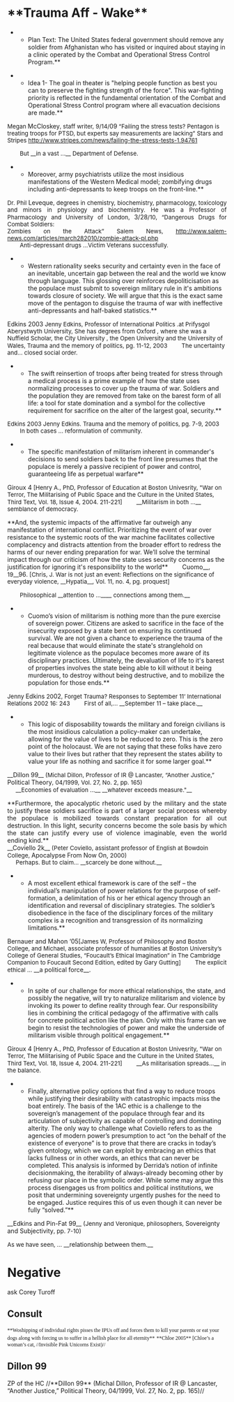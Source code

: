 =**Trauma Aff - Wake**= 

**Plan Text: The United States federal government should remove any soldier from Afghanistan who has visited or inquired about staying in a clinic operated by the Combat and Operational Stress Control Program.**



**Idea 1- The goal in theater is "helping people function as best you can to preserve the fighting strength of the force". This war-fighting priority is reflected in the fundamental orientation of the Combat and Operational Stress Control program where all evacuation decisions are made.**
<span style="font-size: 10pt;">Megan </span>McCloskey<span style="font-size: 10pt;">, staff writer, 9/14/</span>09<span style="font-size: 10pt;"> “Failing the stress tests? Pentagon is treating troops for PTSD, but experts say measurements are lacking” Stars and Stripes http://www.stripes.com/news/failing-the-stress-tests-1.94761 </span>

<span style="font-size: 10pt; margin-bottom: 0in; margin-left: 0.3in; margin-right: 0.3in; margin-top: 0in;">But __in a vast ...__ Department of Defense. </span>


**Moreover, army psychiatrists utilize the most insidious manifestations of the Western Medical model; zombifying drugs including anti-depressants to keep troops on the front-line.**
<span style="display: block; text-align: justify;"><span style="font-size: 10pt;">Dr. Phil </span>Leveque<span style="font-size: 10pt;">, degrees in chemistry, biochemistry, pharmacology, toxicology and minors in physiology and biochemistry. He was a Professor of Pharmacology and University of London, </span>3/28<span style="font-size: 10pt;">/10, “Dangerous Drugs for Combat Soldiers: </span></span>
<span style="display: block; text-align: justify;"><span style="font-size: 10pt;">Zombies on the Attack” Salem News, http://www.salem-news.com/articles/march282010/zombie-attack-pl.php </span></span>
<span style="font-size: 10pt; margin-bottom: 0in; margin-left: 0.3in; margin-right: 0.3in; margin-top: 0in;">Anti-depressant drugs ...Victim Veterans successfully. </span>


**Western rationality seeks security and certainty even in the face of an inevitable, uncertain gap between the real and the world we know through language. This glossing over reinforces depoliticisation as the populace must submit to sovereign military rule in it's ambitions towards closure of society. We will argue that this is the exact same move of the pentagon to disguise the trauma of war with ineffective anti-depressants and half-baked statistics.**
Edkins 2003<span style="font-size: 10pt;"> Jenny Edkins, Professor of International Politics .at Prifysgol Aberystwyth University, She has degrees from Oxford , where she was a Nuffield Scholar, the City University , the Open University and the University of Wales, Trauma and the memory of politics, pg. 11-12, 2003</span>
<span style="font-size: 10pt; margin-bottom: 0in; margin-left: 0.3in; margin-right: 0.3in; margin-top: 0in;">The uncertainty and... closed social order. </span>


**The swift reinsertion of troops after being treated for stress through a medical process is a prime example of how the state uses normalizing processes to cover up the trauma of war. Soldiers and the population they are removed from take on the barest form of all life: a tool for state domination and a symbol for the collective requirement for sacrifice on the alter of the largest goal, security.**
<span style="font-size: 10pt;">Edkins 2003 Jenny Edkins. Trauma and the memory of politics, pg. 7-9, 2003 </span>
<span style="font-size: 10pt; margin-bottom: 0in; margin-left: 0.3in; margin-right: 0.3in; margin-top: 0in;">In both cases ... reformulation of community. </span>




**The specific manifestation of militarism inherent in commander's decisions to send soldiers back to the front line presumes that the populace is merely a passive recipient of power and control, guaranteeing life as perpetual warfare**
Giroux 4<span style="font-size: 10pt;"> [Henry A., PhD, Professor of Education at Boston Univesrity, "War on Terror, The Militarising of Public Space and the Culture in the United States, Third Text, Vol. 18, Issue 4, 2004. 211-221] </span>
<span style="margin-bottom: 0in; margin-left: 0.3in; margin-right: 0.3in; margin-top: 0in;">__<span style="font-size: 10pt;">Militarism in both ...</span>__<span style="font-size: 10pt;"> semblance of democracy.</span></span>


<span style="margin-right: 0.3in;">**And, the systemic impacts of the affirmative far outweigh any manifestation of international conflict. Prioritizing the event of war over resistance to the systemic roots of the war machine facilitates collective complacency and distracts attention from the broader effort to redress the harms of our never ending preparation for war. We’ll solve the terminal impact through our criticism of how the state uses security concerns as the justification for ignoring it's responsibility to the world** </span>
Cuomo__<span style="font-size: 10pt;">, 19</span>__96<span style="font-size: 10pt;">. [Chris, J. War is not just an event: Reflections on the significance of everyday violence, __Hypatia__, Vol. 11, no. 4, pg. proquest] </span>

<span style="margin-bottom: 0in; margin-left: 0.3in; margin-right: 0.3in; margin-top: 0in;"><span style="font-size: 10pt;">Philosophical __attention to ...__</span>__<span style="font-size: 10pt;"> connections among them.</span>__</span>


**Cuomo’s vision of militarism is nothing more than the pure exercise of sovereign power. Citizens are asked to sacrifice in the face of the insecurity exposed by a state bent on ensuring its continued survival. We are not given a chance to experience the trauma of the real because that would eliminate the state's stranglehold on legitimate violence as the populace becomes more aware of its disciplinary practices. Ultimately, the devaluation of life to it's barest of properties involves the state being able to kill without it being murderous, to destroy without being destructive, and to mobilize the population for those ends.**
<span style="font-size: 10pt;">Jenny </span>Edkins<span style="font-size: 10pt;"> 20</span>02<span style="font-size: 10pt;">, Forget Trauma? Responses to September 11’ International Relations 2002 16: 243 </span>
<span style="font-size: 10pt; margin-bottom: 0in; margin-left: 0.3in; margin-right: 0.3in; margin-top: 0in;">First of all,... __September 11 – take place.__ </span>


**This logic of disposability towards the military and foreign civilians is the most insidious calculation a policy-maker can undertake, allowing for the value of lives to be reduced to zero. This is the zero point of the holocaust. We are not saying that these folks have zero value to their lives but rather that they represent the states ability to value your life as nothing and sacrifice it for some larger goal.**
__Dillon 99__<span style="font-size: 10.0pt;"> (Michal Dillon, Professor of IR @ Lancaster, “Another Justice,” </span>Political Theory<span style="font-size: 10.0pt;">, 04/1999, Vol. 27, No. 2, pp. 165) </span>
<span style="display: block; margin-bottom: 0in; margin-left: 0.2in; margin-right: 0.2in; margin-top: 0in; text-align: justify;">__<span style="font-size: 10pt;">Economies of evaluation ...</span>__<span style="font-size: 10pt;"> __whatever exceeds measure."__ </span></span>

<span style="display: block; text-align: justify;">**Furthermore, the apocalyptic rhetoric used by the military and the state to justify these soldiers sacrifice is part of a larger social process whereby the populace is mobilized towards constant preparation for all out destruction. In this light, security concerns become the sole basis by which the state can justify every use of violence imaginable, even the world ending kind.**</span>
__Coviello 2k__<span style="font-size: 10.0pt;"> (Peter Coviello, assistant professor of English at Bowdoin College, </span>Apocalypse From Now On, <span style="font-size: 10.0pt;">2000) </span>
<span style="display: block; margin-bottom: 0in; margin-left: 0.2in; margin-right: 0.2in; margin-top: 0in; text-align: justify;"><span style="font-size: 10pt;">Perhaps. But to claim... __scarcely be done without.__ </span></span>
<span style="display: block; text-align: justify;"> </span>

**A most excellent ethical framework is care of the self – the individual’s manipulation of power relations for the purpose of self-formation, a delimitation of his or her ethical agency through an identification and reversal of disciplinary strategies. The soldier’s disobedience in the face of the disciplinary forces of the military complex is a recognition and transgression of its normalizing limitations.**
Bernauer and Mahon ‘05<span style="font-size: 10pt;">[James W, Professor of Philosophy and Boston College, and Michael, associate professor of humanities at Boston University’s College of General Studies, “Foucault’s Ethical Imagination” in The Cambridge Companion to Foucault Second Edition, edited by Gary Gutting] </span>
<span style="margin-bottom: 0in; margin-left: 0.3in; margin-right: 0.3in; margin-top: 0in;"><span style="font-size: 10pt;">The explicit ethical ...</span> __a political force__.</span>


<span style="display: block; text-align: justify;"> </span>


**In spite of our challenge for more ethical relationships, the state, and possibly the negative, will try to naturalize militarism and violence by invoking its power to define reality through fear. Our responsibility lies in combining the critical pedagogy of the affirmative with calls for concrete political action like the plan. Only with this frame can we begin to resist the technologies of power and make the underside of militarism visible through political engagement.**
Giroux 4<span style="font-size: 10pt;"> [Henry A., PhD, Professor of Education at Boston Univesrity, "War on Terror, The Militarising of Public Space and the Culture in the United States, Third Text, Vol. 18, Issue 4, 2004. 211-221] </span>
<span style="margin-bottom: 0in; margin-left: 0.3in; margin-right: 0.3in; margin-top: 0in;">__<span style="font-size: 10pt;">As militarisation spreads...</span>__<span style="font-size: 10pt;"> in the balance. </span></span>




**Finally, alternative policy options that find a way to reduce troops while justifying their desirability with catastrophic impacts miss the boat entirely. The basis of the 1AC ethic is a challenge to the sovereign’s management of the populace through fear and its articulation of subjectivity as capable of controlling and dominating alterity. The only way to challenge what Coviello refers to as the agencies of modern power’s presumption to act “on the behalf of the existence of everyone” is to prove that there are cracks in today’s given ontology, which we can exploit by embracing an ethics that lacks fullness or in other words, an ethics that can never be completed. This analysis is informed by Derrida’s notion of infinite decisionmaking, the iterability of always-already becoming other by refusing our place in the symbolic order. While some may argue this process disengages us from politics and political institutions, we posit that undermining sovereignty urgently pushes for the need to be engaged. Justice requires this of us even though it can never be fully “solved.”**
__Edkins and Pin-Fat 99__ <span style="font-size: 10.0pt;"> (Jenny and Veronique, philosophers, </span>Sovereignty and Subjectivity<span style="font-size: 10.0pt;">, pp. 7-10) </span>

<span style="text-indent: .5in;"><span style="font-size: 10.0pt;">As we have seen, ...</span> __relationship between them.__</span>


=<span style="text-indent: .5in;">Negative</span>= 
<span style="text-indent: .5in;">ask Corey Turoff</span>

==Consult== 

<span style="font: normal normal normal 12px/normal 'Times New Roman'; letter-spacing: 0px; margin-bottom: 0px; margin-left: 0px; margin-right: 0px; margin-top: 0px;">**Woshipping of individual rights pisses the IPUs off and forces them to kill your parents or eat your dogs along with forcing us to suffer in a hellish place for all eternity**</span>
<span style="font: normal normal normal 12px/normal 'Times New Roman'; letter-spacing: 0px; margin-bottom: 0px; margin-left: 0px; margin-right: 0px; margin-top: 0px;">**Chloe 2005** [Chloe’s a woman’s cat, //Invisible Pink Unicorns Exist)//</span>


==Dillon 99== 
ZP of the HC
<span style="font: normal normal normal 12px/normal 'Times New Roman'; letter-spacing: 0px; margin-bottom: 0px; margin-left: 0px; margin-right: 0px; margin-top: 0px;"> </span>
//<span class="s1">**Dillon 99**</span><span class="s2"> (Michal Dillon, Professor of IR @ Lancaster, “Another Justice,” Political Theory, 04/1999, Vol. 27, No. 2, pp. 165)</span>//